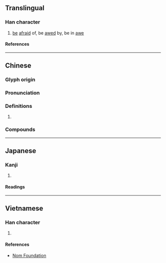 {{also|懔}}
{{character info/new}}
==Translingual==

===Han character===
{{Han char|rn=61|rad=心|as=13|sn=16|four=90094|canj=PYWD|ids=⿰忄稟}}

# [[be]] [[afraid]] of, be [[awed]] by, be in [[awe]]

====References====
{{Han ref|kx=0406.020|dkj=11335|dj=0747.020|hdz=42362.091|uh=61CD}}

----

==Chinese==
{{zh-forms|s=懔}}

===Glyph origin===
{{Han etym}}

===Pronunciation===
{{zh-pron
|m=lǐn
|c=lam5
|mn=lún
|mc=y
|oc=y
|cat=
}}

===Definitions===
{{zh-hanzi}}

# {{rfdef|zh}}

===Compounds===
{{zh-der|交懍恂|懍懍|憯懍|懍然}}

----

==Japanese==

===Kanji===
{{ja-kanji|grade=|rs=心13}}

# {{rfdef|ja|sort=心13}}

====Readings====
{{ja-readings
|on=りん, らん
|kun=おそれる
}}

----

==Vietnamese==

===Han character===
{{vi-readings|rs=心13|reading=[[lầm]], [[lẫm]]}}

# {{rfdef|vi|sort=心13}}

====References====
* [http://nomfoundation.org/common/nom_details.php?codepoint=61cd Nom Foundation]